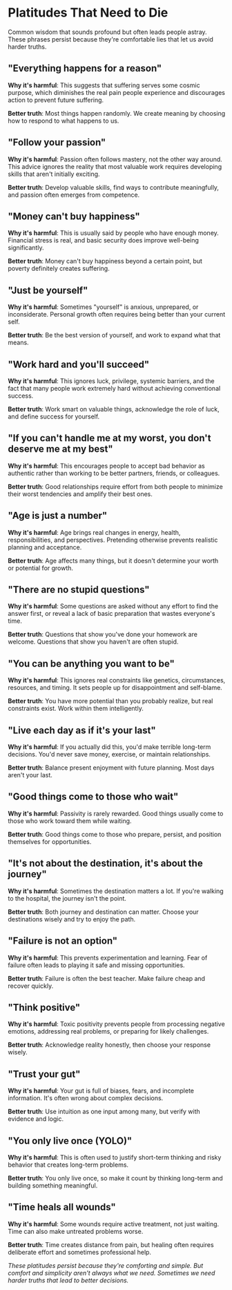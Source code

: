# Platitudes That Need to Die

Common wisdom that sounds profound but often leads people astray. These phrases persist because they're comfortable lies that let us avoid harder truths.

## "Everything happens for a reason"

**Why it's harmful**: This suggests that suffering serves some cosmic purpose, which diminishes the real pain people experience and discourages action to prevent future suffering.

**Better truth**: Most things happen randomly. We create meaning by choosing how to respond to what happens to us.

## "Follow your passion"

**Why it's harmful**: Passion often follows mastery, not the other way around. This advice ignores the reality that most valuable work requires developing skills that aren't initially exciting.

**Better truth**: Develop valuable skills, find ways to contribute meaningfully, and passion often emerges from competence.

## "Money can't buy happiness"

**Why it's harmful**: This is usually said by people who have enough money. Financial stress is real, and basic security does improve well-being significantly.

**Better truth**: Money can't buy happiness beyond a certain point, but poverty definitely creates suffering.

## "Just be yourself"

**Why it's harmful**: Sometimes "yourself" is anxious, unprepared, or inconsiderate. Personal growth often requires being better than your current self.

**Better truth**: Be the best version of yourself, and work to expand what that means.

## "Work hard and you'll succeed"

**Why it's harmful**: This ignores luck, privilege, systemic barriers, and the fact that many people work extremely hard without achieving conventional success.

**Better truth**: Work smart on valuable things, acknowledge the role of luck, and define success for yourself.

## "If you can't handle me at my worst, you don't deserve me at my best"

**Why it's harmful**: This encourages people to accept bad behavior as authentic rather than working to be better partners, friends, or colleagues.

**Better truth**: Good relationships require effort from both people to minimize their worst tendencies and amplify their best ones.

## "Age is just a number"

**Why it's harmful**: Age brings real changes in energy, health, responsibilities, and perspectives. Pretending otherwise prevents realistic planning and acceptance.

**Better truth**: Age affects many things, but it doesn't determine your worth or potential for growth.

## "There are no stupid questions"

**Why it's harmful**: Some questions are asked without any effort to find the answer first, or reveal a lack of basic preparation that wastes everyone's time.

**Better truth**: Questions that show you've done your homework are welcome. Questions that show you haven't are often stupid.

## "You can be anything you want to be"

**Why it's harmful**: This ignores real constraints like genetics, circumstances, resources, and timing. It sets people up for disappointment and self-blame.

**Better truth**: You have more potential than you probably realize, but real constraints exist. Work within them intelligently.

## "Live each day as if it's your last"

**Why it's harmful**: If you actually did this, you'd make terrible long-term decisions. You'd never save money, exercise, or maintain relationships.

**Better truth**: Balance present enjoyment with future planning. Most days aren't your last.

## "Good things come to those who wait"

**Why it's harmful**: Passivity is rarely rewarded. Good things usually come to those who work toward them while waiting.

**Better truth**: Good things come to those who prepare, persist, and position themselves for opportunities.

## "It's not about the destination, it's about the journey"

**Why it's harmful**: Sometimes the destination matters a lot. If you're walking to the hospital, the journey isn't the point.

**Better truth**: Both journey and destination can matter. Choose your destinations wisely and try to enjoy the path.

## "Failure is not an option"

**Why it's harmful**: This prevents experimentation and learning. Fear of failure often leads to playing it safe and missing opportunities.

**Better truth**: Failure is often the best teacher. Make failure cheap and recover quickly.

## "Think positive"

**Why it's harmful**: Toxic positivity prevents people from processing negative emotions, addressing real problems, or preparing for likely challenges.

**Better truth**: Acknowledge reality honestly, then choose your response wisely.

## "Trust your gut"

**Why it's harmful**: Your gut is full of biases, fears, and incomplete information. It's often wrong about complex decisions.

**Better truth**: Use intuition as one input among many, but verify with evidence and logic.

## "You only live once (YOLO)"

**Why it's harmful**: This is often used to justify short-term thinking and risky behavior that creates long-term problems.

**Better truth**: You only live once, so make it count by thinking long-term and building something meaningful.

## "Time heals all wounds"

**Why it's harmful**: Some wounds require active treatment, not just waiting. Time can also make untreated problems worse.

**Better truth**: Time creates distance from pain, but healing often requires deliberate effort and sometimes professional help.

*These platitudes persist because they're comforting and simple. But comfort and simplicity aren't always what we need. Sometimes we need harder truths that lead to better decisions.*

